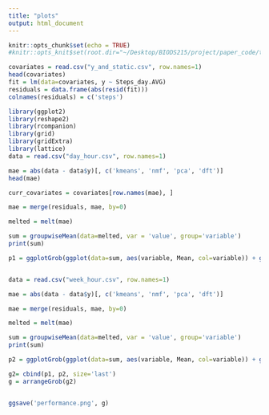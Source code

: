 ```yaml
---
title: "plots"
output: html_document
---
```


```r
knitr::opts_chunk$set(echo = TRUE)
#knitr::opts_knit$set(root.dir="~/Desktop/BIODS215/project/paper_code/table2/")
```

```r
covariates = read.csv("y_and_static.csv", row.names=1)
head(covariates)
fit = lm(data=covariates, y ~ Steps_day.AVG)
residuals = data.frame(abs(resid(fit)))
colnames(residuals) = c('steps')
```

```r
library(ggplot2)
library(reshape2)
library(rcompanion)
library(grid)
library(gridExtra)
library(lattice)
data = read.csv("day_hour.csv", row.names=1)

mae = abs(data - data$y)[, c('kmeans', 'nmf', 'pca', 'dft')]
head(mae)

curr_covariates = covariates[row.names(mae), ]

mae = merge(residuals, mae, by=0)

melted = melt(mae)

sum = groupwiseMean(data=melted, var = 'value', group='variable')
print(sum)

p1 = ggplotGrob(ggplot(data=sum, aes(variable, Mean, col=variable)) + geom_point() + geom_errorbar(aes(ymin=Trad.lower, ymax=Trad.upper, width=0.25)) + ylab("mean absolute error") +theme(axis.title.x = element_blank(), legend.position='none')+ theme(axis.title.x = element_blank(), legend.title = element_blank()) + ggtitle("Performance (daily scale)") + coord_cartesian(ylim=c(2.5,8.5)))


data = read.csv("week_hour.csv", row.names=1)

mae = abs(data - data$y)[, c('kmeans', 'nmf', 'pca', 'dft')]

mae = merge(residuals, mae, by=0)

melted = melt(mae)

sum = groupwiseMean(data=melted, var = 'value', group='variable')
print(sum)

p2 = ggplotGrob(ggplot(data=sum, aes(variable, Mean, col=variable)) + geom_point() + geom_errorbar(aes(ymin=Trad.lower, ymax=Trad.upper, width=0.25)) + ylab("mean absolute error") + ggtitle("Performance (weekly scale)") + theme(axis.title.y=element_blank(), axis.title.x=element_blank(), axis.ticks.y = element_blank(), axis.text.y = element_blank(), legend.title = element_blank()) + coord_cartesian(ylim=c(2.5,8.5)))

g2= cbind(p1, p2, size='last')
g = arrangeGrob(g2)


ggsave('performance.png', g)
```


